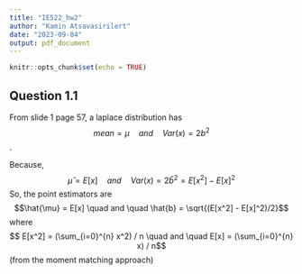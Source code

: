 ```yaml
---
title: "IE522_hw2"
author: "Kamin Atsavasirilert"
date: "2023-09-04"
output: pdf_document
---
```


```r
knitr::opts_chunk$set(echo = TRUE)
```

## Question 1.1
From slide 1 page 57, a laplace distribution has$$ mean =  \mu \quad and \quad Var(x) = 2b^2 $$.

Because, $$\hat{\mu} = E[x] \quad and \quad Var(x) = 2\hat{b}^2 = E[x^2] - E[x]^2 $$
So, the point estimators are $$\hat{\mu} = E[x] \quad and \quad \hat{b} = \sqrt{(E[x^2] - E[x]^2)/2}$$
where $$ E[x^2] = (\sum_{i=0}^{n} x^2) / n \quad and \quad E[x] = (\sum_{i=0}^{n} x) / n$$ (from the moment matching approach)